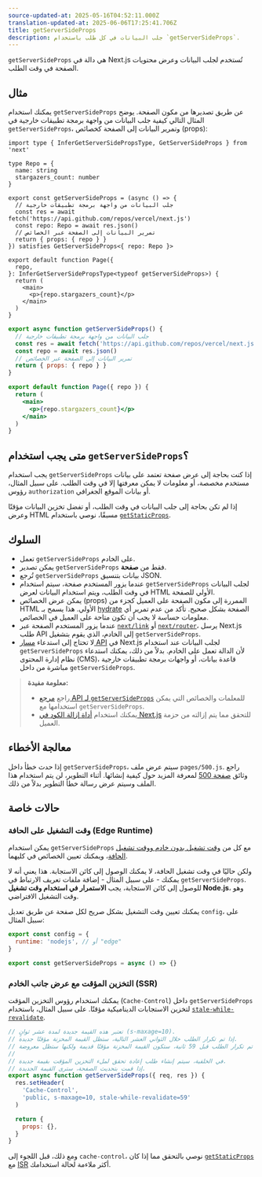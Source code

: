 ```yaml
---
source-updated-at: 2025-05-16T04:52:11.000Z
translation-updated-at: 2025-06-06T17:25:41.706Z
title: getServerSideProps
description: جلب البيانات في كل طلب باستخدام `getServerSideProps`.
---
```


`getServerSideProps` هي دالة في Next.js تُستخدم لجلب البيانات وعرض محتويات الصفحة في وقت الطلب.

## مثال

يمكنك استخدام `getServerSideProps` عن طريق تصديرها من مكون الصفحة. يوضح المثال التالي كيفية جلب البيانات من واجهة برمجة تطبيقات خارجية في `getServerSideProps`، وتمرير البيانات إلى الصفحة كخصائص (props):

```tsx filename="pages/index.tsx" switcher
import type { InferGetServerSidePropsType, GetServerSideProps } from 'next'

type Repo = {
  name: string
  stargazers_count: number
}

export const getServerSideProps = (async () => {
  // جلب البيانات من واجهة برمجة تطبيقات خارجية
  const res = await fetch('https://api.github.com/repos/vercel/next.js')
  const repo: Repo = await res.json()
  // تمرير البيانات إلى الصفحة عبر الخصائص
  return { props: { repo } }
}) satisfies GetServerSideProps<{ repo: Repo }>

export default function Page({
  repo,
}: InferGetServerSidePropsType<typeof getServerSideProps>) {
  return (
    <main>
      <p>{repo.stargazers_count}</p>
    </main>
  )
}
```

```jsx filename="pages/index.js" switcher
export async function getServerSideProps() {
  // جلب البيانات من واجهة برمجة تطبيقات خارجية
  const res = await fetch('https://api.github.com/repos/vercel/next.js')
  const repo = await res.json()
  // تمرير البيانات إلى الصفحة عبر الخصائص
  return { props: { repo } }
}

export default function Page({ repo }) {
  return (
    <main>
      <p>{repo.stargazers_count}</p>
    </main>
  )
}
```

## متى يجب استخدام `getServerSideProps`؟

يجب استخدام `getServerSideProps` إذا كنت بحاجة إلى عرض صفحة تعتمد على بيانات مستخدم مخصصة، أو معلومات لا يمكن معرفتها إلا في وقت الطلب. على سبيل المثال، رؤوس `authorization` أو بيانات الموقع الجغرافي.

إذا لم تكن بحاجة إلى جلب البيانات في وقت الطلب، أو تفضل تخزين البيانات مؤقتًا وعرض HTML مسبقًا، نوصي باستخدام [`getStaticProps`](/docs/pages/building-your-application/data-fetching/get-static-props).

## السلوك

- تعمل `getServerSideProps` على الخادم.
- يمكن تصدير `getServerSideProps` فقط من **صفحة**.
- تُرجع `getServerSideProps` بيانات بتنسيق JSON.
- عندما يزور المستخدم صفحة، سيتم استخدام `getServerSideProps` لجلب البيانات في وقت الطلب، ويتم استخدام البيانات لعرض HTML الأولي للصفحة.
- يمكن عرض الخصائص (props) الممررة إلى مكون الصفحة على العميل كجزء من HTML الأولي. هذا يسمح بـ [hydrate](https://react.dev/reference/react-dom/hydrate) الصفحة بشكل صحيح. تأكد من عدم تمرير أي معلومات حساسة لا يجب أن تكون متاحة على العميل في الخصائص.
- عندما يزور المستخدم الصفحة عبر [`next/link`](/docs/pages/api-reference/components/link) أو [`next/router`](/docs/pages/api-reference/functions/use-router)، يرسل Next.js طلب API إلى الخادم، الذي يقوم بتشغيل `getServerSideProps`.
- لا تحتاج إلى استدعاء [مسار API](/docs/pages/building-your-application/routing/api-routes) في Next.js لجلب البيانات عند استخدام `getServerSideProps` لأن الدالة تعمل على الخادم. بدلاً من ذلك، يمكنك استدعاء نظام إدارة المحتوى (CMS)، قاعدة بيانات، أو واجهات برمجة تطبيقات خارجية مباشرة من داخل `getServerSideProps`.

> **معلومة مفيدة:**
>
> - راجع [مرجع API لـ `getServerSideProps`](/docs/pages/api-reference/functions/get-server-side-props) للمعلمات والخصائص التي يمكن استخدامها مع `getServerSideProps`.
> - يمكنك استخدام [أداة إزالة الكود في Next.js](https://next-code-elimination.vercel.app/) للتحقق مما يتم إزالته من حزمة العميل.

## معالجة الأخطاء

إذا حدث خطأ داخل `getServerSideProps`، سيتم عرض ملف `pages/500.js`. راجع وثائق [صفحة 500](/docs/pages/building-your-application/routing/custom-error#500-page) لمعرفة المزيد حول كيفية إنشائها. أثناء التطوير، لن يتم استخدام هذا الملف وسيتم عرض رسالة خطأ التطوير بدلاً من ذلك.

## حالات خاصة

### وقت التشغيل على الحافة (Edge Runtime)

يمكن استخدام `getServerSideProps` مع كل من [وقت تشغيل بدون خادم ووقت تشغيل الحافة](/docs/pages/building-your-application/rendering/edge-and-nodejs-runtimes)، ويمكنك تعيين الخصائص في كليهما.

ولكن حاليًا في وقت تشغيل الحافة، لا يمكنك الوصول إلى كائن الاستجابة. هذا يعني أنه لا يمكنك - على سبيل المثال - إضافة ملفات تعريف الارتباط في `getServerSideProps`. للوصول إلى كائن الاستجابة، يجب **الاستمرار في استخدام وقت تشغيل Node.js**، وهو وقت التشغيل الافتراضي.

يمكنك تعيين وقت التشغيل بشكل صريح لكل صفحة عن طريق تعديل `config`، على سبيل المثال:

```jsx filename="pages/index.js"
export const config = {
  runtime: 'nodejs', // أو "edge"
}

export const getServerSideProps = async () => {}
```

### التخزين المؤقت مع عرض جانب الخادم (SSR)

يمكنك استخدام رؤوس التخزين المؤقت (`Cache-Control`) داخل `getServerSideProps` لتخزين الاستجابات الديناميكية مؤقتًا. على سبيل المثال، باستخدام [`stale-while-revalidate`](https://web.dev/stale-while-revalidate/).

```jsx
// تعتبر هذه القيمة جديدة لمدة عشر ثوانٍ (s-maxage=10).
// إذا تم تكرار الطلب خلال الثواني العشر التالية، ستظل القيمة المخزنة مؤقتًا جديدة.
// إذا تم تكرار الطلب قبل 59 ثانية، ستكون القيمة المخزنة مؤقتًا قديمة ولكنها ستظل معروضة (stale-while-revalidate=59).
//
// في الخلفية، سيتم إنشاء طلب إعادة تحقق لملء التخزين المؤقت بقيمة جديدة.
// إذا قمت بتحديث الصفحة، سترى القيمة الجديدة.
export async function getServerSideProps({ req, res }) {
  res.setHeader(
    'Cache-Control',
    'public, s-maxage=10, stale-while-revalidate=59'
  )

  return {
    props: {},
  }
}
```

ومع ذلك، قبل اللجوء إلى `cache-control`، نوصي بالتحقق مما إذا كان [`getStaticProps`](/docs/pages/building-your-application/data-fetching/get-static-props) مع [ISR](/docs/pages/building-your-application/data-fetching/incremental-static-regeneration) أكثر ملاءمة لحالة استخدامك.